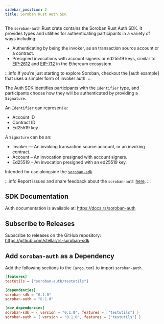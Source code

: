 ```yaml
---
sidebar_position: 2
title: Soroban Rust Auth SDK
---
```


The `soroban-auth` Rust crate contains the Soroban Rust Auth SDK. It provides
types and utilities for authenticating participants in a variety of ways
including:
- Authenticating by being the invoker, as an transaction source account or a
contract.
- Presigned invocations with account signers or ed25519 keys, similar to
[EIP-2612] and [EIP-712] in the Ethereum ecosystem.

:::info
If you're just starting to explore Soroban, checkout the [auth example] that
uses a simpler form of invoker auth.
:::

The Auth SDK identifies participants with the `Identifier` type, and
participants choose how they will be authenticated by providing a `Signature`.

An `Identifier` can represent a:
- Account ID
- Contract ID
- Ed25519 key

A `Signature` can be an:
- Invoker — An invoking transaction source account, or an invoking contract.
- Account – An invocation presigned with account signers.
- Ed25519 – An invocation presigned with an ed25519 key.

Intended for use alongside the [`soroban-sdk`].

[`soroban-sdk`]: rust
[EIP-2612]: https://eips.ethereum.org/EIPS/eip-2612
[EIP-712]: https://eips.ethereum.org/EIPS/eip-712

:::info
Report issues and share feedback about the `soroban-auth`
[here](https://github.com/stellar/rs-soroban-sdk/issues/new/choose).
:::

## SDK Documentation

Auth documentation is available at:
https://docs.rs/soroban-auth

## Subscribe to Releases

Subscribe to releases on the GitHub repository:
https://github.com/stellar/rs-soroban-sdk

## Add `soroban-auth` as a Dependency

Add the following sections to the `Cargo.toml` to import `soroban-auth`.

```toml
[features]
testutils = ["soroban-auth/testutils"]

[dependencies]
soroban-sdk = "0.1.0"
soroban-auth = "0.1.0"

[dev_dependencies]
soroban-sdk = { version = "0.1.0", features = ["testutils"] }
soroban-auth = { version = "0.1.0", features = ["testutils"] }
```

